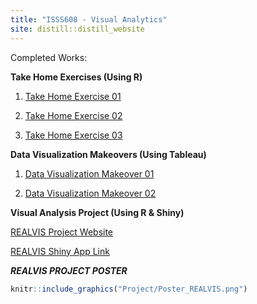 ```yaml
---
title: "ISSS608 - Visual Analytics"
site: distill::distill_website
---
```


Completed Works:

__Take Home Exercises (Using R)__

1) [Take Home Exercise 01](TH_Ex/TH_Ex01/TH_Ex01.html)


2) [Take Home Exercise 02](TH_Ex/TH_Ex02/TH_Ex02.html)


3) [Take Home Exercise 03](TH_Ex/TH_Ex03/TH_Ex03.html)


__Data Visualization Makeovers (Using Tableau)__

1) [Data Visualization Makeover 01](DataViz/DVM01/DVM01.html)

2) [Data Visualization Makeover 02](DataViz/DVM02/DVM02.html)

__Visual Analysis Project (Using R & Shiny)__

[REALVIS Project Website](https://g8vaproject.netlify.app/)

[REALVIS Shiny App Link](https://hengguang.shinyapps.io/REALVIS/)

___REALVIS PROJECT POSTER___
```r
knitr::include_graphics("Project/Poster_REALVIS.png")  
```


